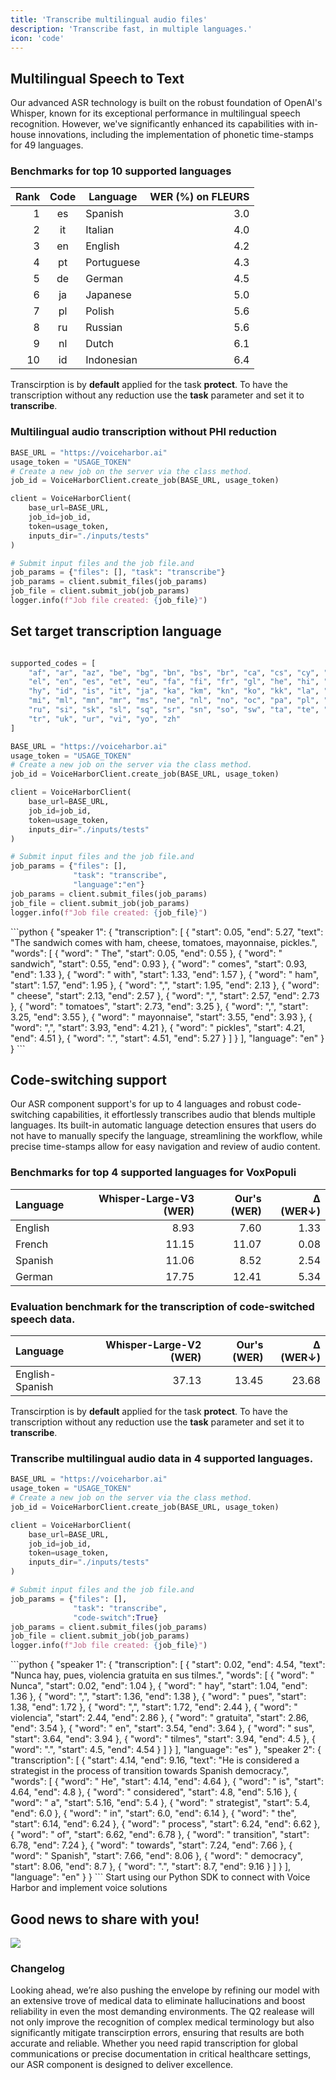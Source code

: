 ```yaml
---
title: 'Transcribe multilingual audio files'
description: 'Transcribe fast, in multiple languages.'
icon: 'code'
---
```


## Multilingual Speech to Text

Our advanced ASR technology is built on the robust foundation of OpenAI's Whisper, known for its exceptional performance in multilingual speech recognition. However, we've significantly enhanced its capabilities with in-house innovations, including the implementation of phonetic time-stamps for 49 languages.

### Benchmarks for top 10 supported languages 

| Rank | Code | Language              | WER (%) on FLEURS |
|-----:|:----:|-----------------------|-------------------:|
|  1   | es   | Spanish               | 3.0               |
|  2   | it   | Italian               | 4.0               |
|  3   | en   | English               | 4.2               |
|  4   | pt   | Portuguese            | 4.3               |
|  5   | de   | German                | 4.5               |
|  6   | ja   | Japanese              | 5.0               |
|  7   | pl   | Polish                | 5.6               |
|  8   | ru   | Russian               | 5.6               |
|  9   | nl   | Dutch                 | 6.1               |
| 10   | id   | Indonesian            | 6.4               |

<Tip>

Transcirption is by **default** applied for the task **protect**. To have the transcription without any reduction use the **task** parameter and set it to **transcribe**.  

</Tip>

### Multilingual audio transcription without PHI reduction 

```python
BASE_URL = "https://voiceharbor.ai"
usage_token = "USAGE_TOKEN"
# Create a new job on the server via the class method.
job_id = VoiceHarborClient.create_job(BASE_URL, usage_token)

client = VoiceHarborClient(
    base_url=BASE_URL,
    job_id=job_id,
    token=usage_token,
    inputs_dir="./inputs/tests"
)

# Submit input files and the job file.and 
job_params = {"files": [], "task": "transcribe"}
job_params = client.submit_files(job_params)
job_file = client.submit_job(job_params)
logger.info(f"Job file created: {job_file}")
```

## Set target transcription language

```python

supported_codes = [
    "af", "ar", "az", "be", "bg", "bn", "bs", "br", "ca", "cs", "cy", "da", "de",
    "el", "en", "es", "et", "eu", "fa", "fi", "fr", "gl", "he", "hi", "hr", "hu",
    "hy", "id", "is", "it", "ja", "ka", "km", "kn", "ko", "kk", "la", "lt", "lv",
    "mi", "ml", "mn", "mr", "ms", "ne", "nl", "no", "oc", "pa", "pl", "pt", "ro",
    "ru", "si", "sk", "sl", "sq", "sr", "sn", "so", "sw", "ta", "te", "th", "tg",
    "tr", "uk", "ur", "vi", "yo", "zh"
]

BASE_URL = "https://voiceharbor.ai"
usage_token = "USAGE_TOKEN"
# Create a new job on the server via the class method.
job_id = VoiceHarborClient.create_job(BASE_URL, usage_token)

client = VoiceHarborClient(
    base_url=BASE_URL,
    job_id=job_id,
    token=usage_token,
    inputs_dir="./inputs/tests"
)

# Submit input files and the job file.and 
job_params = {"files": [],
              "task": "transcribe",
              "language":"en"}  
job_params = client.submit_files(job_params)
job_file = client.submit_job(job_params)
logger.info(f"Job file created: {job_file}")
```

<Expandable title="Output example">
```python
{
  "speaker 1": {
    "transcription": [
      {
        "start": 0.05,
        "end": 5.27,
        "text": "The sandwich comes with ham, cheese, tomatoes, mayonnaise, pickles.",
        "words": [
          {
            "word": " The",
            "start": 0.05,
            "end": 0.55
          },
          {
            "word": " sandwich",
            "start": 0.55,
            "end": 0.93
          },
          {
            "word": " comes",
            "start": 0.93,
            "end": 1.33
          },
          {
            "word": " with",
            "start": 1.33,
            "end": 1.57
          },
          {
            "word": " ham",
            "start": 1.57,
            "end": 1.95
          },
          {
            "word": ",",
            "start": 1.95,
            "end": 2.13
          },
          {
            "word": " cheese",
            "start": 2.13,
            "end": 2.57
          },
          {
            "word": ",",
            "start": 2.57,
            "end": 2.73
          },
          {
            "word": " tomatoes",
            "start": 2.73,
            "end": 3.25
          },
          {
            "word": ",",
            "start": 3.25,
            "end": 3.55
          },
          {
            "word": " mayonnaise",
            "start": 3.55,
            "end": 3.93
          },
          {
            "word": ",",
            "start": 3.93,
            "end": 4.21
          },
          {
            "word": " pickles",
            "start": 4.21,
            "end": 4.51
          },
          {
            "word": ".",
            "start": 4.51,
            "end": 5.27
          }
        ]
      }
    ],
    "language": "en"
  }
}
```
</Expandable>

## Code-switching support

Our ASR component support's for up to 4 languages and robust code-switching capabilities, it effortlessly transcribes audio that blends multiple languages. Its built-in automatic language detection ensures that users do not have to manually specify the language, streamlining the workflow, while precise time-stamps allow for easy navigation and review of audio content.

### Benchmarks for top 4 supported languages for VoxPopuli

| Language | Whisper-Large-V3 (WER) | Our's (WER) | Δ (WER↓) |
|:---------|-----------------------:|------------------------:|---------:|
| English  | 8.93                  | 7.60                   | 1.33     |
| French   | 11.15                 | 11.07                  | 0.08     |
| Spanish  | 11.06                 | 8.52                   | 2.54     |
| German   | 17.75                 | 12.41                  | 5.34     |


### Evaluation benchmark for the transcription of code-switched speech data.

| Language | Whisper-Large-V2 (WER) | Our's (WER) | Δ (WER↓) |
|:---------|-----------------------:|------------------------:|---------:|
| English-Spanish  | 37.13                  | 13.45                   | 23.68     |


<Tip>

Transcirption is by **default** applied for the task **protect**. To have the transcription without any reduction use the **task** parameter and set it to **transcribe**.  

</Tip>

### Transcribe multilingual audio data in 4 supported languages.

```python
BASE_URL = "https://voiceharbor.ai"
usage_token = "USAGE_TOKEN"
# Create a new job on the server via the class method.
job_id = VoiceHarborClient.create_job(BASE_URL, usage_token)

client = VoiceHarborClient(
    base_url=BASE_URL,
    job_id=job_id,
    token=usage_token,
    inputs_dir="./inputs/tests"
)

# Submit input files and the job file.and 
job_params = {"files": [],
              "task": "transcribe",
              "code-switch":True}
job_params = client.submit_files(job_params)
job_file = client.submit_job(job_params)
logger.info(f"Job file created: {job_file}")
```

<Expandable title="Output example">
```python
{
  "speaker 1": {
    "transcription": [
      {
        "start": 0.02,
        "end": 4.54,
        "text": "Nunca hay, pues, violencia gratuita en sus tilmes.",
        "words": [
          {
            "word": " Nunca",
            "start": 0.02,
            "end": 1.04
          },
          {
            "word": " hay",
            "start": 1.04,
            "end": 1.36
          },
          {
            "word": ",",
            "start": 1.36,
            "end": 1.38
          },
          {
            "word": " pues",
            "start": 1.38,
            "end": 1.72
          },
          {
            "word": ",",
            "start": 1.72,
            "end": 2.44
          },
          {
            "word": " violencia",
            "start": 2.44,
            "end": 2.86
          },
          {
            "word": " gratuita",
            "start": 2.86,
            "end": 3.54
          },
          {
            "word": " en",
            "start": 3.54,
            "end": 3.64
          },
          {
            "word": " sus",
            "start": 3.64,
            "end": 3.94
          },
          {
            "word": " tilmes",
            "start": 3.94,
            "end": 4.5
          },
          {
            "word": ".",
            "start": 4.5,
            "end": 4.54
          }
        ]
      }
    ],
    "language": "es"
  },
  "speaker 2": {
    "transcription": [
      {
        "start": 4.14,
        "end": 9.16,
        "text": "He is considered a strategist in the process of transition towards Spanish democracy.",
        "words": [
          {
            "word": " He",
            "start": 4.14,
            "end": 4.64
          },
          {
            "word": " is",
            "start": 4.64,
            "end": 4.8
          },
          {
            "word": " considered",
            "start": 4.8,
            "end": 5.16
          },
          {
            "word": " a",
            "start": 5.16,
            "end": 5.4
          },
          {
            "word": " strategist",
            "start": 5.4,
            "end": 6.0
          },
          {
            "word": " in",
            "start": 6.0,
            "end": 6.14
          },
          {
            "word": " the",
            "start": 6.14,
            "end": 6.24
          },
          {
            "word": " process",
            "start": 6.24,
            "end": 6.62
          },
          {
            "word": " of",
            "start": 6.62,
            "end": 6.78
          },
          {
            "word": " transition",
            "start": 6.78,
            "end": 7.24
          },
          {
            "word": " towards",
            "start": 7.24,
            "end": 7.66
          },
          {
            "word": " Spanish",
            "start": 7.66,
            "end": 8.06
          },
          {
            "word": " democracy",
            "start": 8.06,
            "end": 8.7
          },
          {
            "word": ".",
            "start": 8.7,
            "end": 9.16
          }
        ]
      }
    ],
    "language": "en"
  }
}
```
</Expandable>


<CardGroup cols={1}>
  <Card
    title="Python SDK"
    icon="python"
    href="https://github.com/Nijta-API/VoiceHarborSDK"
  >
    Start using our Python SDK to connect with Voice Harbor and implement voice solutions
  </Card>
</CardGroup>


## Good news to share with you!

<Update label="2025-07-01 Upcoming Release" description="NextGen Medical ASR">
  <Frame>
    <img className="block" src="/images/vh3asr.png" />
  </Frame>

  ### Changelog

  Looking ahead, we’re also pushing the envelope by refining our model with an extensive trove of medical data to eliminate hallucinations and boost reliability in even the most demanding environments. The Q2 realease will not only improve the recognition of complex medical terminology but also significantly mitigate transcirption errors, ensuring that results are both accurate and reliable. Whether you need rapid transcription for global communications or precise documentation in critical healthcare settings, our ASR component is designed to deliver excellence.

</Update>
